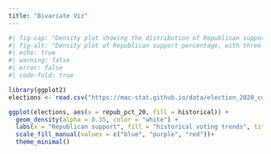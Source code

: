 ```yaml
---
title: "Bivariate Viz"
---
```




```r
#| fig-cap: "Density plot showing the distribution of Republican support in the 2020 election. Created by Lucia Luo in 2025."
#| fig-alt: "Density plot of Republican support percentage, with three overlapping density curves colored blue, purple, and red, representing historical voting trends. The x-axis shows Republican support percentage, and the y-axis shows density."
#| echo: true
#| warning: false
#| error: false
#| code-fold: true

library(ggplot2)
elections <- read.csv("https://mac-stat.github.io/data/election_2020_county.csv")

ggplot(elections, aes(x = repub_pct_20, fill = historical)) +
  geom_density(alpha = 0.35, color = "white") +
  labs(x = "Republican support", fill = "historical voting trends", title = "Density plot for Republican support related to voting trends")+
  scale_fill_manual(values = c("blue", "purple", "red"))+
  theme_minimal()
```


